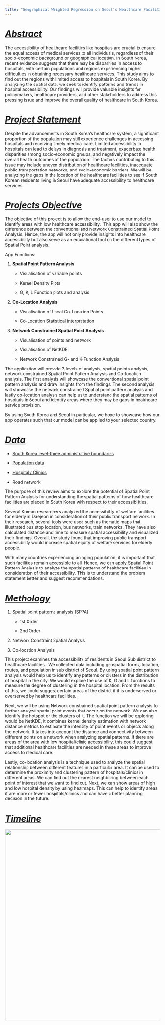 ```yaml
---
title: "Geographical Weighted Regression on Seoul's Healthcare Facilities"
---
```


# [*Abstract*]{.underline}

The accessibility of healthcare facilities like hospitals are crucial to ensure the equal access of medical services to all individuals, regardless of their socio-economic background or geographical location.
In South Korea, recent evidence suggests that there may be disparities in access to hospitals, with certain populations and regions experiencing higher difficulties in obtaining necessary healthcare services.
This study aims to find out the regions with limited access to hospitals in South Korea.
By analyzing the spatial data, we seek to identify patterns and trends in hospital accessibility.
Our findings will provide valuable insights for policymakers, healthcare providers, and other stakeholders to address this pressing issue and improve the overall quality of healthcare in South Korea. 

# [*Project Statement*]{.underline}

Despite the advancements in South Korea's healthcare system, a significant proportion of the population may still experience challenges in accessing hospitals and receiving timely medical care.
Limited accessibility to hospitals can lead to delays in diagnosis and treatment, exacerbate health disparities among socio-economic groups, and negatively impact the overall health outcomes of the population.
The factors contributing to this issue may include uneven distribution of healthcare facilities, inadequate public transportation networks, and socio-economic barriers.
We will be analyzing the gaps in the location of the healthcare facilities to see if South Korean residents living in Seoul have adequate accessibility to healthcare services.
 

# [*Projects Objective*]{.underline}

The objective of this project is to allow the end-user to use our model to identify areas with low healthcare accessibility. 
This app will also show the difference between the conventional and Network Constrained Spatial Point Analysis.
Hence, the app will not only provide insights into healthcare accessibility but also serve as an educational tool on the different types of Spatial Point analysis. 

App Functions: 

1.  **Spatial Point Pattern Analysis**
    -   Visualisation of variable points 

    -   Kernel Density Plots 

    -   G, K, L Function plots and analysis 

<!-- -->

2.  **Co-Location Analysis**

    -   Visualisation of Local Co-Location Points 

    -   Co-Location Statistical interpretation 

<!-- -->

3.  **Network Constrained Spatial Point Analysis**

    -   Visualisation of points and network 

    -   Visualisation of NetKDE 

    -   Network Constrained G- and K-Function Analysis 

The application will provide 3 levels of analysis, spatial points analysis, network constrained Spatial Point Pattern Analysis and Co-location analysis.
The first analysis will showcase the conventional spatial point pattern analysis and draw insights from the findings.
The second analysis will showcase the network constrained Spatial point pattern analysis and lastly co-location analysis can help us to understand the spatial patterns of hospitals in Seoul and identify areas where they may be gaps in healthcare service provision. 

By using South Korea and Seoul in particular, we hope to showcase how our app operates such that our model can be applied to your selected country.
 

# [*Data*]{.underline}

-   [South Korea level-three administrative boundaries](https://data.humdata.org/dataset/kontur-boundaries-korea-republic-of)  

-   [Population data](https://kosis.kr/statHtml/statHtml.do?orgId=101&tblId=DT_1IN1502&conn_path=I2&language=en)  

-   [Hospital / Clinics](http://download.geofabrik.de/asia/south-korea.html)  

-   [Road network](http://download.geofabrik.de/asia/south-korea.html) 

The purpose of this review aims to explore the potential of Spatial Point Pattern Analysis for understanding the spatial patterns of how healthcare facilities are placed in South Korea with respect to their accessibilities.
 

Several Korean researchers analyzed the accessibility of welfare facilities for elderly in Daejeon in consideration of their public transport network.
In their research, several tools were used such as thematic maps that illustrated bus stop location, bus networks, train networks.
They have also calculated distance and time to measure spatial accessibility and visualized their findings.
Overall, the study found that improving public transport accessibility would increase spatial equity of welfare services for elderly people. 

With many countries experiencing an aging population, it is important that such facilities remain accessible to all.
Hence, we can apply Spatial Point Pattern Analysis to analyze the spatial patterns of healthcare facilities in consideration of their accessibility.
This is to understand the problem statement better and suggest recommendations. 

# [*Methology*]{.underline}

1.  Spatial point patterns analysis (SPPA) 

    -   1st Order 

    -   2nd Order 

<!-- -->

2.  Network Constraint Spatial Analysis 

<!-- -->

3.  Co-location Analysis 

This project examines the accessibility of residents in Seoul Sub district to healthcare facilities. 
We collected data including geospatial forms, location, routes, and population in sub district of Seoul.
By using spatial point pattern analysis would help us to identify any patterns or clusters in the distribution of hospital in the city.
We would explore the use of K, G and L functions to measure the degree of clustering in the hospital location.
From the results of this, we could suggest certain areas of the district if it is underserved or overserved by healthcare facilities. 

Next, we will be using Network constrained spatial point pattern analysis to further analyze spatial point events that occur on the network.
We can also identify the hotspot or the clusters of it.
The function we will be exploring would be NetKDE, it combines kernel density estimation with network distance metrics to estimate the intensity of point events or objects along the network.
It takes into account the distance and connectivity between different points on a network when analyzing spatial patterns.
If there are areas of the area with low hospital/clinic accessibility, this could suggest that additional healthcare facilities are needed in those areas to improve access to medical care. 

Lastly, co-location analysis is a technique used to analyze the spatial relationship between different features in a particular area.
It can be used to determine the proximity and clustering pattern of hospitals/clinics in different areas.
We can find out the nearest neighboring between each point of interest that we want to find out.
Next, we can show areas of high and low hospital density by using heatmaps.
This can help to identify areas if are more or fewer hospitals/clinics and can have a better planning decision in the future.
 

# [*Timeline*]{.underline}

![](images/Timeline.png){width="621"}
